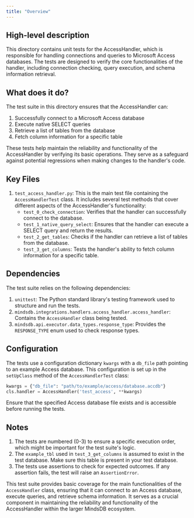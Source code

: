 ```yaml
---
title: "Overview"
---
```


## High-level description
This directory contains unit tests for the AccessHandler, which is responsible for handling connections and queries to Microsoft Access databases. The tests are designed to verify the core functionalities of the handler, including connection checking, query execution, and schema information retrieval.

## What does it do?
The test suite in this directory ensures that the AccessHandler can:
1. Successfully connect to a Microsoft Access database
2. Execute native SELECT queries
3. Retrieve a list of tables from the database
4. Fetch column information for a specific table

These tests help maintain the reliability and functionality of the AccessHandler by verifying its basic operations. They serve as a safeguard against potential regressions when making changes to the handler's code.

## Key Files
1. `test_access_handler.py`: This is the main test file containing the `AccessHandlerTest` class. It includes several test methods that cover different aspects of the AccessHandler's functionality:
   - `test_0_check_connection`: Verifies that the handler can successfully connect to the database.
   - `test_1_native_query_select`: Ensures that the handler can execute a SELECT query and return the results.
   - `test_2_get_tables`: Checks if the handler can retrieve a list of tables from the database.
   - `test_3_get_columns`: Tests the handler's ability to fetch column information for a specific table.

## Dependencies
The test suite relies on the following dependencies:
1. `unittest`: The Python standard library's testing framework used to structure and run the tests.
2. `mindsdb.integrations.handlers.access_handler.access_handler`: Contains the `AccessHandler` class being tested.
3. `mindsdb.api.executor.data_types.response_type`: Provides the `RESPONSE_TYPE` enum used to check response types.

## Configuration
The tests use a configuration dictionary `kwargs` with a `db_file` path pointing to an example Access database. This configuration is set up in the `setUpClass` method of the `AccessHandlerTest` class:

```python
kwargs = {"db_file": "path/to/example/access/database.accdb"}
cls.handler = AccessHandler('test_access', **kwargs)
```

Ensure that the specified Access database file exists and is accessible before running the tests.

## Notes
1. The tests are numbered (0-3) to ensure a specific execution order, which might be important for the test suite's logic.
2. The `example_tbl` used in `test_3_get_columns` is assumed to exist in the test database. Make sure this table is present in your test database.
3. The tests use assertions to check for expected outcomes. If any assertion fails, the test will raise an `AssertionError`.

This test suite provides basic coverage for the main functionalities of the `AccessHandler` class, ensuring that it can connect to an Access database, execute queries, and retrieve schema information. It serves as a crucial component in maintaining the reliability and functionality of the AccessHandler within the larger MindsDB ecosystem.
